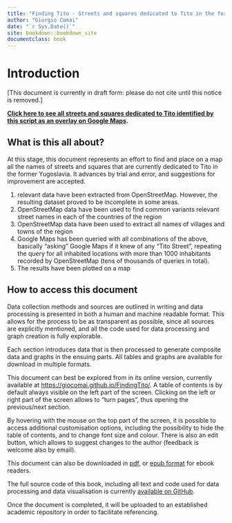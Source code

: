```yaml
---
title: "Finding Tito - Streets and squares dedicated to Tito in the former Yugoslavia"
author: "Giorgio Comai"
date: "`r Sys.Date()`"
site: bookdown::bookdown_site
documentclass: book
---
```


# Introduction

[This document is currently in draft form: please do not cite until this notice is removed.]

**[Click here to see all streets and squares dedicated to Tito identified by this script as an overlay on Google Maps](https://www.google.com/maps/d/viewer?mid=1U7EqM2XDLHpyjJaEBy3inOETYg4).**

## What is this all about?

At this stage, this document represents an effort to find and place on a map all the names of streets and squares that are currently dedicated to Tito in the former Yugoslavia. It advances by trial and error, and suggestions for improvement are accepted.

1. relevant data have been extracted from OpenStreetMap. However, the resulting dataset proved to be incomplete in some areas. 
2. OpenStreetMap data have been used to find common variants relevant street names in each of the countries of the region
3. OpenStreetMap data have been used to extract all names of villages and towns of the region
4. Google Maps has been queried with all combinations of the above, basically "asking" Google Maps if it knew of any "Tito Street", repeating the query for all inhabited locations with more than 1000 inhabitants recorded by OpenStreetMap (tens of thousands of queries in total).
5. The results have been plotted on a map


## How to access this document

Data collection methods and sources are outlined in writing and data processing is presented in both a human and machine readable format. This allows for the process to be as transparent as possible, since all sources are explicitly mentioned, and all the code used for data processing and graph creation is fully explorable. 

Each section introduces data that is then processed to generate composite data and graphs in the ensuing parts. All tables and graphs are available for download in multiple formats.

This document can best be explored from in its online version, currently available at [https://giocomai.github.io/FindingTito/](https://giocomai.github.io/FindingTito/). A table of contents is by default always visible on the left part of the screen. Clicking on the left or right part of the screen allows to "turn pages", thus opening the previous/next section. 

By hovering with the mouse on the top part of the screen, it is possible to access additional customisation options, including the possibility to hide the table of contents, and to change font size and colour. There is also an edit button, which allows to suggest changes to the author (feedback is welcome also by email). 

This document can also be downloaded in [pdf](https://giocomai.github.io/FindingTito/FindingTito.pdf), or [epub format](https://giocomai.github.io/FindingTito/FindingTito.epub) for ebook readers. 

The full source code of this book, including all text and code used for data processing and data visualisation is currently [available on GitHub](https://github.com/giocomai/FindingTito).

Once the document is completed, it will be uploaded to an established academic repository in order to facilitate referencing. 
